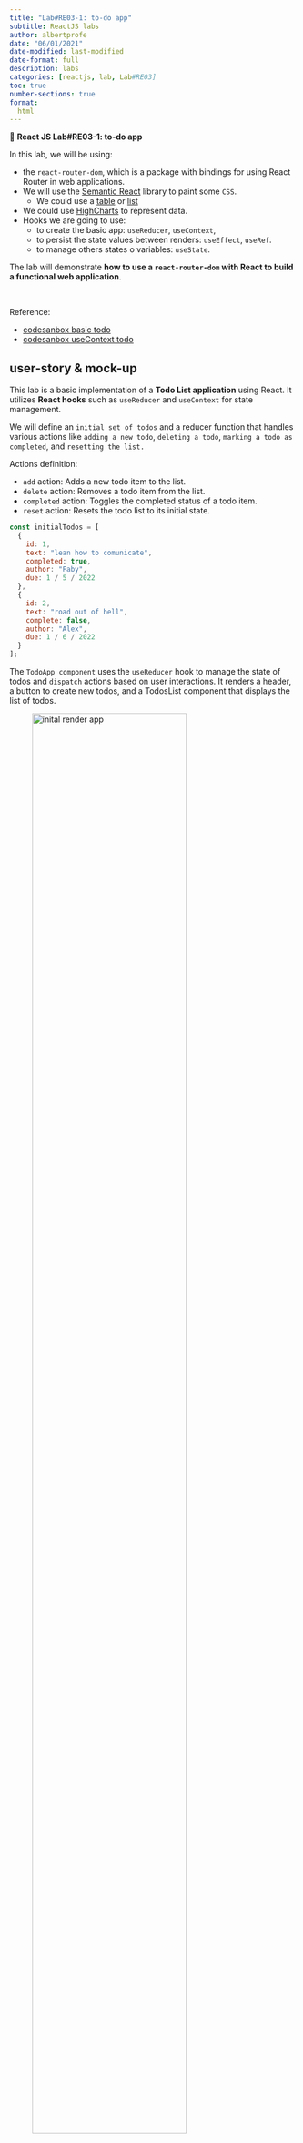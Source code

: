 ```yaml
---
title: "Lab#RE03-1: to-do app"
subtitle: ReactJS labs
author: albertprofe
date: "06/01/2021"
date-modified: last-modified
date-format: full
description: labs
categories: [reactjs, lab, Lab#RE03]
toc: true
number-sections: true
format:
  html
---
```


::: {.labs}
📘 **React JS Lab#RE03-1: to-do app**

In this lab, we will be using:

- the ``react-router-dom``, which is a package with bindings for using React Router in web applications.
- We will use the [Semantic React](https://react.semantic-ui.com/){.external} library to paint some `CSS`.
  - We could use a [table](https://react.semantic-ui.com/collections/table/){.external} or [list](https://react.semantic-ui.com/elements/list/){.exteranal}
- We could use [HighCharts](https://www.highcharts.com/){.external} to represent data.
- Hooks we are going to use:
  - to create the basic app: `useReducer`, `useContext`, 
  - to persist the state values between renders: `useEffect`, `useRef`.
  - to manage others states o variables: `useState`.

The lab will demonstrate **how to use a ``react-router-dom`` with React to build a functional web application**.
:::

</br>

Reference:

- [codesanbox basic todo](https://codesandbox.io/s/todo-app-1-oh3324){.external}
- [codesanbox useContext todo](https://codesandbox.io/s/todo-app-2-6cfpry){.external}


## user-story & mock-up

This lab is a basic implementation of a **Todo List application** using React. It utilizes **React hooks** such as `useReducer` and `useContext` for state management.

We will define an `initial set of todos` and a reducer function that handles various actions like `adding a new todo`, `deleting a todo`, `marking a todo as completed`, and `resetting the list.`

Actions definition:

- `add` action: Adds a new todo item to the list.
- ``delete`` action: Removes a todo item from the list.
- ``completed`` action: Toggles the completed status of a todo item.
- ``reset`` action: Resets the todo list to its initial state.

```js
const initialTodos = [
  {
    id: 1,
    text: "lean how to comunicate",
    completed: true,
    author: "Faby",
    due: 1 / 5 / 2022
  },
  {
    id: 2,
    text: "road out of hell",
    complete: false,
    author: "Alex",
    due: 1 / 6 / 2022
  }
];
```

The `TodoApp component` uses the `useReducer` hook to manage the state of todos and `dispatch` actions based on user interactions. It renders a header, a button to create new todos, and a TodosList component that displays the list of todos.

![inital render app](/images/reactjs/lab-re-3-1.png){width="80%"}

![calendar picker to set date](/images/reactjs/lab-re-3-2.png){width="80%"}

![creating new todos](/images/reactjs/lab-re-3-3.png){width="80%"}

## step-by-step code

### Project creation

::: {.column-margin}
![step-by-step cheatsheet](/images/reactjs/todo-app-reducer-context.png){width="30%"}
:::

First at all we create the React project with `Route` and `Semantic` css Library.

Then, the reducer component: `<ToDoApp />`.

It uses React's `useReducer` hook to manage the state of the todo items. The initial todos are predefined, and the app supports actions like adding a new todo, deleting a todo, and marking a todo as completed. The state of the todos is stored in an array.

We crete a placeholder `useReducer`:

```js
import { Button, Input, Checkbox } from "semantic-ui-react";
import { useReducer } from "react";

const initialTodos = [
  {
    id: 1,
    text: "lean how to comunicate",
    completed: true,
    author: "Faby",
    due: 1 / 5 / 2022
  },
  {
    id: 2,
    text: "road out of hell",
    complete: false,
    author: "Alex",
    due: 1 / 6 / 2022
  }
];

function reducer(state, action) {
  switch (action.type) {
    case "bla": {
      return;
    }
    case "blabla": {
      return;
    }
    default: {
      return state;
    }
  }};


export default function ToDoApp(){
    const [state, dispacher] = useReducer (reducer, initialTodos);

    return (
      <>
        <br />
        <span>ToDo</span>
        <Button>Delete</Button>
        <Input placeholder="Write something" />
        <Checkbox toggle />
        <br />
      </>
    );
};
```

### create new todo

Step-by-step new todo creation:

1. The `<Button>` component is rendered with an **onClick event handler**,
2. when the button is clicked, it **dispatches** an action of type `"add"` using the `dispatch` function
3. and calls the `reducer`.
4. The `reducer` executes a case `add` creating a new state.
5. As a new state is created,
6. a new render is painted.

::: {.column-margin}
![Highchart Pie example](/images/reactjs/lab-re-2-19.png){}
::::

```js
import { Button, Input, Checkbox } from "semantic-ui-react";
import { useReducer } from "react";

const initialTodos = [
  // todos objects
];

function reducer(state, action) {
  switch (action.type) {
     case "add": {
      return [
        ...state,
        {
          id: Date.now(),
          text: "",
          author: "",
          due: "",
          completed: false
        }
      ];
    }
    case "blabla": {
      return;
    }
    default: {
      return state;
    }
  }};


export default function ToDoApp(){
    const [state, dispatch] = useReducer(reducer, initialTodos);

    return (
      <>
      <div style={{margin: "40px"}}>        
        <br />
        <Button onClick={
          () => dispatch({ type: "add" })}>Create Todo</Button>
        <br />
        <span>todo id</span> {" "}
        <Button>Delete</Button>
        <Input placeholder="Write something" />
        <Checkbox toggle />
        <br />
        </div>

      </>
    );
};
```

The `<Button>` component is rendered with an **onClick event handler**. When the button is clicked, it **dispatches** an action of type `"add"` using the `dispatch` function and calls the `reducer`.

```js
  <Button onClick={() => dispatch({ type: "add" })}>Create Todo</Button>
```

In the reducer, the `spread` operator `(...state)` is used to create a new array that includes all the existing elements without mutating the original state.

```js
import { Button, Input, Checkbox } from "semantic-ui-react";
import { useReducer } from "react";

const initialTodos = [
  // todos objects
];

function reducer(state, action) {
  switch (action.type) {
     case "add": {
      return [
        ...state,
        {
          id: Date.now(),
          text: "",
          author: "",
          due: "",
          completed: false
        }
      ];
    }
    case "blabla": {
      return;
    }
    default: {
      return state;
    }
  }};


export default function ToDoApp(){
   // render
};
```

The `spread` operator `(...state)` is used <mark>to create a new array that includes all the elements from the existing state array. This is done to avoid mutating the original state.</mark>

A *new object is created* with the following properties:

- `id`: A unique identifier generated using `Date.now()`. This will ensure that each new item has a unique identifier.
- `text`: An empty string.
- `author`: An empty string.
- `due`: An empty string.
- `completed`: A boolean value set to false, indicating that the item is not completed.
  
The new object is then <mark>added to the end of the new array created at initial load using the spread operator (...state).</mark>

This ensures that the new item is appended to the existing items in the state array.

Finally, the updated array is returned from the reducer function, representing the new state with the newly added item.


### read and render todo


```js
import React, { useReducer } from "react";

const initialTodos = [
  // todos initial
];

function appReducer(state, action) {
  switch (action.type) {
    // cases
}

export default function TodoApp() {
  const [state, dispatch] = useReducer(appReducer, initialTodos);

  return (
    <>
      <h3>List: add, delete, complete and refresh</h3>
      <button onClick={() => dispatch({ type: "add" })}>
        Create Todo
      </button>{" "}
      <button>Clear Todo</button>
      <br /> <br />
      <div style={{ margin: "20px" }}>
        {state.map((item) => (
          <>
            <input type="checkbox"/>
            <input type="text" defaultValue={item.text} />{" "}
            <input type="text" defaultValue={item.author} />{" "}
            <input type="date" defaultValue={item.due} />{" "}
            <button>
              Delete
            </button>
            <br />
          </>
        ))}
      </div>
    </>
  );
}
```

We are going to **map over** our `state` and generating a list of `htmml` elements based on its contents.

::: {.column-margin}
[Mozilla map docs](https://developer.mozilla.org/en-US/docs/Web/JavaScript/Reference/Global_Objects/Array/map){.external}
:::

Within the mapping function, each item in the <mark>state array is rendered as a set of elements enclosed within an empty fragment `(<>...</>)`.<mark>

::: {.column-margin}
`(<>...</>)`: this is a common technique in `React` to group multiple elements without adding unnecessary wrapper elements to the `DOM`.
:::


For each `item` in the `state` array, the code generates the following elements:

- `<input type="checkbox">:` This is a `checkbox` input element.
  - The checked attribute is bound to the item.completed property, which presumably determines whether the `checkbox` should be checked or not.
- `<input type="text">`: Two text input elements are rendered, each with the `defaultValue` attribute bound:
  -  to `item.text` and 
  -  `item.author` respectively.
  -  These inputs display the default values of the corresponding text and author properties of the `item` object.
- `<input type="date">`: This is a date input element with the `defaultValue` attribute bound to `item.due`.
  - It displays the default due date value of the item object.
- `<button>`: A button element is rendered with the label "Delete".



### delete todo

We define the operation `delete`:

  - event `onClick` on button
  - case `delete` on reducer
  - reducer creates new state which triggers new render with new state

The `button` element, when clicked, **triggers** an action to delete an item. It uses an `onClick` `event` `handler` that `dispatches` <mark> a "delete" action with the item's ID as the payload,<mark> allowing the application to handle the deletion logic based on the dispatched action.


```js
  <Button
    onClick={() => dispatch({ type: "delete", payload: item.id })}>
    Delete
  </Button>
```
The reducer case statement for handling the "delete" action filters the state array based on the item's ID, removing the item with the matching ID from the state.

```js
function appReducer(state, action) {
  switch (action.type) {
    //.. other cases

    case "delete": {
      return state.filter((item) => item.id !== action.payload);
    }
    
    //.. other cases  
  }
}
```


### update todo


### `useContext` todo



## Versions

 Code Version | Commit | Folder-Tree | Screeshoots |
| -- | -- | -- | -- |
| todoApp 0.0 | create project with route: [todoApp 0.0](https://github.com/AlbertProfe/CifoJava2023-2/tree/c269b2ad6704635e4e966676598fd23428d05bb7/todoapp){.external} | [initial tree-folder](/images/reactjs/lab-re-3-5.png){width="60%"} | [render home](/images/reactjs/lab-re-3-4.png){width="80%"} |
| todoApp 0.1 | create new todo: [todoApp 0.1](https://github.com/AlbertProfe/CifoJava2023-2/tree/96c8f427a889ccd8f32517c38ee1b8b6a2bd54ba/todoapp){.external} | - | [initial render](/images/reactjs/lab-re-3-7.png) - [todo created render](/images/reactjs/lab-re-3-8.png){width="80%"} |
| todoApp 0.1 | render todos, clear, delete todo: [todoApp 0.2](https://github.com/AlbertProfe/CifoJava2023-2/tree/9b1cc003788e3335ed04e6630b19e0a2b841c297/todoapp){.external} | - | [initial render](/images/reactjs/lab-re-3-9.png) - [todo created render](/images/reactjs/lab-re-3-10.png){width="80%"} |


<!--- navLinks -->
<br><br>
<div class=row>
<br>
<div class='column left previous'>
<br>
[{{< fa solid arrow-left >}} React JS: Lab#RE02-1](/reactjs/rjslab2.qmd)
<br>
</div>
<br>
<div class='column center'>
<br>
[{{< fa solid arrow-up >}} top](#top)
<br>
</div>
<br>
<div class='column right next'>
<br>
[React JS: Lab#RE03-2  {{< fa solid arrow-right >}}](/reactjs/rjslab3-2.qmd)
<br>
</div>
<br>
</div>
